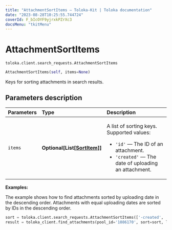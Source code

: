 ```yaml
---
title: "AttachmentSortItems — Toloka-Kit | Toloka documentation"
date: "2023-08-28T10:25:55.744724"
coverId: F_bIcOYF9yjrxkPZrXc3
docsMenu: "tkitMenu"
---
```


# AttachmentSortItems

`toloka.client.search_requests.AttachmentSortItems`

```python
AttachmentSortItems(self, items=None)
```

Keys for sorting attachments in search results.

## Parameters description

| Parameters | Type | Description |
| :----------| :----| :-----------|
`items`|**Optional\[List\[[SortItem](/docs/toloka-kit/reference/toloka.client.search_requests.AttachmentSortItems.SortItem)\]\]**|<p>A list of sorting keys. Supported values:</p> <ul> <li>`'id'` — The ID of an attachment.</li> <li>`'created'` — The date of uploading an attachment.</li> </ul>

**Examples:**

The example shows how to find attachments sorted by uploading date in the descending order. Attachments with equal uploading dates are sorted by IDs in the descending order.

```python
sort = toloka.client.search_requests.AttachmentSortItems(['-created', '-id'])
result = toloka_client.find_attachments(pool_id='1086170', sort=sort, limit=10)
```
